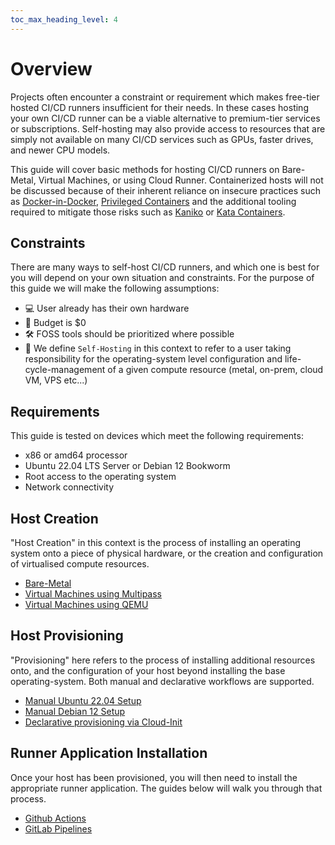```yaml
---
toc_max_heading_level: 4
---
```


# Overview

Projects often encounter a constraint or requirement which makes free-tier hosted CI/CD runners
insufficient for their needs. In these cases hosting your own CI/CD runner can be a viable
alternative to premium-tier services or subscriptions. Self-hosting may also provide access to
resources that are simply not available on many CI/CD services such as GPUs, faster drives, and
newer CPU models.

This guide will cover basic methods for hosting CI/CD runners on Bare-Metal, Virtual Machines, or
using Cloud Runner. Containerized hosts will not be discussed because of their inherent reliance on
insecure practices such as
[Docker-in-Docker](http://jpetazzo.github.io/2015/09/03/do-not-use-docker-in-docker-for-ci/),
[Privileged Containers](https://www.trendmicro.com/en_th/research/19/l/why-running-a-privileged-container-in-docker-is-a-bad-idea.html)
and the additional tooling required to mitigate those risks such as
[Kaniko](https://github.com/GoogleContainerTools/kaniko) or
[Kata Containers](https://katacontainers.io/).

## Constraints

There are many ways to self-host CI/CD runners, and which one is best for you will depend on your own
situation and constraints. For the purpose of this guide we will make the following assumptions:

- 💻 User already has their own hardware
- 💸 Budget is $0
- 🛠️ FOSS tools should be prioritized where possible
- 📜 We define `Self-Hosting` in this context to refer to a user taking responsibility for the
  operating-system level configuration and life-cycle-management of a given compute resource (metal,
  on-prem, cloud VM, VPS etc...)

## Requirements

This guide is tested on devices which meet the following requirements:

- x86 or amd64 processor
- Ubuntu 22.04 LTS Server or Debian 12 Bookworm
- Root access to the operating system
- Network connectivity

## Host Creation

"Host Creation" in this context is the process of installing an operating system onto a piece of
physical hardware, or the creation and configuration of virtualised compute resources.

- [Bare-Metal](./03-host-creation/02-bare-metal.mdx)
- [Virtual Machines using Multipass](./03-host-creation/02-multipass.mdx)
- [Virtual Machines using QEMU](./03-host-creation/03-QEMU/01-overview.mdx)

## Host Provisioning

"Provisioning" here refers to the process of installing additional resources onto, and the
configuration of your host beyond installing the base operating-system. Both manual and declarative
workflows are supported.

- [Manual Ubuntu 22.04 Setup](./04-host-provisioning/02-ubuntu-setup.mdx)
- [Manual Debian 12 Setup](./04-host-provisioning/01-debian-setup.mdx)
- [Declarative provisioning via Cloud-Init](./04-host-provisioning/03-cloud-init/01-about.mdx)

## Runner Application Installation

Once your host has been provisioned, you will then need to install the appropriate runner
application. The guides below will walk you through that process.

- [Github Actions](./05-runner-application-installation/02-github-actions.mdx)
- [GitLab Pipelines](./05-runner-application-installation/01-gitlab-pipelines.mdx)

